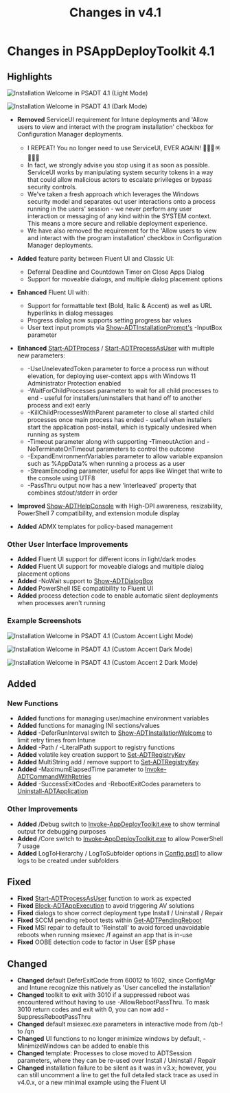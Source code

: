 ﻿---
sidebar_position: 4
title: 'Changes in v4.1'
description: 'Guidance on what has changed in v4.1'
slug: /getting-started/changes-in-v41
hide_title: true
tags:
  - Changes
  - Getting Started
---

# Changes in PSAppDeployToolkit 4.1

## Highlights

![Installation Welcome in PSADT 4.1 (Light Mode)](../images/psadt-41-1.png)

![Installation Welcome in PSADT 4.1 (Dark Mode)](../images/psadt-41-2.png)

- **Removed** ServiceUI requirement for Intune deployments and 'Allow users to view and interact with the program installation' checkbox for Configuration Manager deployments.

  - I REPEAT! You no longer need to use ServiceUI, EVER AGAIN! 🥳🎉🎊🪅🪩👯‍♂️
  - In fact, we strongly advise you stop using it as soon as possible. ServiceUI works by manipulating system security tokens in a way that could allow malicious actors to escalate privileges or bypass security controls.
  - We've taken a fresh approach which leverages the Windows security model and separates out user interactions onto a process running in the users' session - we never perform any user interaction or messaging of any kind within the SYSTEM context. This means a more secure and reliable deployment experience.
  - We have also removed the requirement for the 'Allow users to view and interact with the program installation' checkbox in Configuration Manager deployments.

- **Added** feature parity between Fluent UI and Classic UI:
  - Deferral Deadline and Countdown Timer on Close Apps Dialog
  - Support for moveable dialogs, and multiple dialog placement options
- **Enhanced** Fluent UI with:
  - Support for formattable text (Bold, Italic & Accent) as well as URL hyperlinks in dialog messages
  - Progress dialog now supports setting progress bar values
  - User text input prompts via [Show-ADTInstallationPrompt's](../reference/functions/Show-ADTInstallationPrompt.mdx) -InputBox parameter
- **Enhanced** [Start-ADTProcess](../reference/functions/Start-ADTProcess.mdx) / [Start-ADTProcessAsUser](../reference/functions/Start-ADTProcessAsUser.mdx) with multiple new parameters:
  - -UseUnelevatedToken parameter to force a process run without elevation, for deploying user-context apps with Windows 11 Administrator Protection enabled
  - -WaitForChildProcesses parameter to wait for all child processes to end - useful for installers/uninstallers that hand off to another process and exit early
  - -KillChildProcessesWithParent parameter to close all started child processes once main process has ended - useful when installers start the application post-install, which is typically undesired when running as system
  - -Timeout parameter along with supporting -TimeoutAction and -NoTerminateOnTimeout parameters to control the outcome
  - -ExpandEnvironmentVariables parameter to allow variable expansion such as %AppData% when running a process as a user
  - -StreamEncoding parameter, useful for apps like Winget that write to the console using UTF8
  - -PassThru output now has a new 'interleaved' property that combines stdout/stderr in order
- **Improved** [Show-ADTHelpConsole](../reference/functions/Show-ADTHelpConsole.mdx) with High-DPI awareness, resizability, PowerShell 7 compatibility, and extension module display
- **Added** ADMX templates for policy-based management

### Other User Interface Improvements

- **Added** Fluent UI support for different icons in light/dark modes
- **Added** Fluent UI support for moveable dialogs and multiple dialog placement options
- **Added** -NoWait support to [Show-ADTDialogBox](../reference/functions/Show-ADTDialogBox.mdx)
- **Added** PowerShell ISE compatibility to Fluent UI
- **Added** process detection code to enable automatic silent deployments when processes aren't running

### Example Screenshots

![Installation Welcome in PSADT 4.1 (Custom Accent Light Mode)](../images/psadt-41-3.png)

![Installation Welcome in PSADT 4.1 (Custom Accent Dark Mode)](../images/psadt-41-4.png)

![Installation Welcome in PSADT 4.1 (Custom Accent 2 Dark Mode)](../images/psadt-41-5.png)

## Added

### New Functions
- **Added** functions for managing user/machine environment variables
- **Added** functions for managing INI sections/values
- **Added** -DeferRunInterval switch to [Show-ADTInstallationWelcome](../reference/functions/Show-ADTInstallationWelcome.mdx) to limit retry times from Intune
- **Added** -Path / -LiteralPath support to registry functions
- **Added** volatile key creation support to [Set-ADTRegistryKey](../reference/functions/Set-ADTRegistryKey.mdx)
- **Added** MultiString add / remove support to [Set-ADTRegistryKey](../reference/functions/Set-ADTRegistryKey.mdx)
- **Added** -MaximumElapsedTime parameter to [Invoke-ADTCommandWithRetries](../reference/functions/Invoke-ADTCommandWithRetries.mdx)
- **Added** -SuccessExitCodes and -RebootExitCodes parameters to [Uninstall-ADTApplication](../reference/functions/Uninstall-ADTApplication.mdx)

### Other Improvements

- **Added** /Debug switch to [Invoke-AppDeployToolkit.exe](../usage/invoke-appdeploytoolkit.mdx) to show terminal output for debugging purposes
- **Added** /Core switch to [Invoke-AppDeployToolkit.exe](../usage/invoke-appdeploytoolkit.mdx) to allow PowerShell 7 usage
- **Added** LogToHierarchy / LogToSubfolder options in [Config.psd1](../reference/config-settings.mdx) to allow logs to be created under subfolders

## Fixed

- **Fixed** [Start-ADTProcessAsUser](../reference/functions/Start-ADTProcessAsUser.mdx) function to work as expected
- **Fixed** [Block-ADTAppExecution](../reference/functions/Block-ADTAppExecution.mdx) to avoid triggering AV solutions
- **Fixed** dialogs to show correct deployment type Install / Uninstall / Repair
- **Fixed** SCCM pending reboot tests within [Get-ADTPendingReboot](../reference/functions/Get-ADTPendingReboot.mdx)
- **Fixed** MSI repair to default to 'Reinstall' to avoid forced unavoidable reboots when running msiexec /f against an app that is in-use
- **Fixed** OOBE detection code to factor in User ESP phase

## Changed

- **Changed** default DeferExitCode from 60012 to 1602, since ConfigMgr and Intune recognize this natively as 'User cancelled the installation'
- **Changed** toolkit to exit with 3010 if a suppressed reboot was encountered without having to use -AllowRebootPassThru. To mask 3010 return codes and exit with 0, you can now add -SuppressRebootPassThru
- **Changed** default msiexec.exe parameters in interactive mode from /qb-! to /qn
- **Changed** UI functions to no longer minimize windows by default, -MinimizeWindows can be added to enable this
- **Changed** template: Processes to close moved to ADTSession parameters, where they can be re-used over Install / Uninstall / Repair
- **Changed** installation failure to be silent as it was in v3.x; however, you can still uncomment a line to get the full detailed stack trace as used in v4.0.x, or a new minimal example using the Fluent UI
